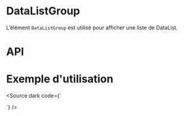 
<Meta of={DataListGroup} />

# DataListGroup

L’élément `DataListGroup` est utilisé pour afficher une liste de DataList.

<Canvas of={DataListGroup.Default} />

# API

<Controls of={DataListGroup.Default} />

# Exemple d'utilisation

<Source dark code={`
<script setup lang="ts">

	const items = [
		{
			title: 'Informations patient',
			items: [
				{
					key: 'Nom',
					value: 'Dupont',
					icon: 'accountIcon',
					chip: true,
				},
				{
					key: 'Prénom',
					value: 'Paul',
					icon: 'accountIcon',
				},
				{
					key: 'Date de naissance',
					value: '24/09/1970',
					icon: 'calendarIcon',
					action: 'Modifier',
				},
			],
		},
		{
			title: 'Médecin traitant',
			items: [
				{
					key: 'Nom du praticien',
					value: 'Gérard Leblanc',
					icon: 'doctorIcon',
				},

				{
					key: 'N° RPPS',
					value: 'XXXXX',
					icon: 'cardAccountIcon',
				},
			],
		},
		{
			title: 'Autres informations',
			items: [
				{
					key: 'Dernière modification',
					value: '04/06/2020',
					icon: 'editIcon',
				},
			],
		},
	]
</script>

<template>
	<DataListGroup :items="items" />
</template>
`} />
